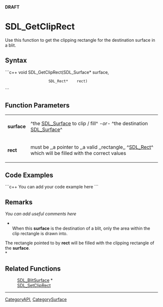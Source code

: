 <!-- pragma section-numbers off -->
<!-- pragma disable-camelcase -->
'''DRAFT'''

= SDL_GetClipRect =
Use this function to get the clipping rectangle for the destination surface in a blit.


== Syntax ==
```c++
void SDL_GetClipRect(SDL_Surface* surface,
                     SDL_Rect*    rect)
```

== Function Parameters ==
{|
|'''surface'''
|^the [[SDL_Surface]] to clip / fill^ ''-or-'' ^the destination [[SDL_Surface]]^
|-
|'''rect'''
|must be ,,a pointer to ,,a valid ,,rectangle,, ^[[SDL_Rect]]^ which will be filled with the correct values
|}

== Code Examples ==
```c++
You can add your code example here
```

== Remarks ==
''You can add useful comments here''

*<br/>When this '''surface''' is the destination of a blit, only the area within the clip rectangle is drawn into.

The rectangle pointed to by '''rect''' will be filled with the clipping rectangle of the '''surface'''.<br/>*

== Related Functions ==
:[[SDL_BlitSurface]] *
:[[SDL_SetClipRect]]

----
[[CategoryAPI]], [[CategorySurface]]
